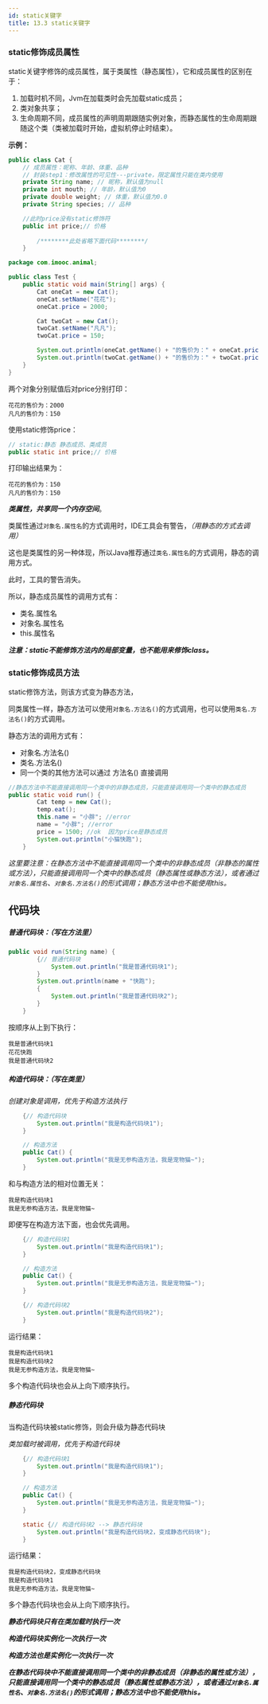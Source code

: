 ```yaml
---
id: static关键字
title: 13.3 static关键字
---
```


### static修饰成员属性

static关键字修饰的成员属性，属于类属性（静态属性），它和成员属性的区别在于：

1. 加载时机不同，Jvm在加载类时会先加载static成员；
2. 类对象共享；
3. 生命周期不同，成员属性的声明周期跟随实例对象，而静态属性的生命周期跟随这个类（类被加载时开始，虚拟机停止时结束）。

**示例：**

```java
public class Cat {
	// 成员属性：昵称、年龄、体重、品种
	// 封装step1：修改属性的可见性---private，限定属性只能在类内使用
	private String name; // 昵称，默认值为null
	private int mouth; // 年龄，默认值为0
	private double weight; // 体重，默认值为0.0
	private String species; // 品种

	//此时price没有static修饰符
	public int price;// 价格
  
		/********此处省略下面代码********/
	}
```

```java
package com.imooc.animal;

public class Test {
	public static void main(String[] args) {
		Cat oneCat = new Cat();
		oneCat.setName("花花");
		oneCat.price = 2000;

		Cat twoCat = new Cat();
		twoCat.setName("凡凡");
		twoCat.price = 150;

		System.out.println(oneCat.getName() + "的售价为：" + oneCat.price);
		System.out.println(twoCat.getName() + "的售价为：" + twoCat.price);
	}
}
```

两个对象分别赋值后对price分别打印：

```
花花的售价为：2000
凡凡的售价为：150
```

使用static修饰price：

```java
// static:静态 静态成员、类成员
public static int price;// 价格
```

打印输出结果为：

```
花花的售价为：150
凡凡的售价为：150
```

***类属性，共享同一个内存空间***。

类属性通过`对象名.属性名`的方式调用时，IDE工具会有警告，*（用静态的方式去调用）*

<ImgBox src="https://upyun.shiguangping.com/imgs/20200426222802.png" width="450px" />

这也是类属性的另一种体现，所以Java推荐通过`类名.属性名`的方式调用，静态的调用方式。

<ImgBox src="https://upyun.shiguangping.com/imgs/20200426222954.png" width="450px" />

此时，工具的警告消失。

所以，静态成员属性的调用方式有：

- 类名.属性名
- 对象名.属性名
- this.属性名



***注意：static不能修饰方法内的局部变量，也不能用来修饰class。***



### static修饰成员方法

static修饰方法，则该方式变为静态方法，

同类属性一样，静态方法可以使用`对象名.方法名()`的方式调用，也可以使用`类名.方法名()`的方式调用。

静态方法的调用方式有：

- 对象名.方法名()
- 类名.方法名()
- 同一个类的其他方法可以通过 方法名() 直接调用

```java
//静态方法中不能直接调用同一个类中的非静态成员，只能直接调用同一个类中的静态成员
public static void run() {
		Cat temp = new Cat();
		temp.eat();
		this.name = "小胖"; //error
		name = "小胖"; //error
		price = 1500; //ok  因为price是静态成员
		System.out.println("小猫快跑");
	}
```

*这里要注意：在静态方法中不能直接调用同一个类中的非静态成员（非静态的属性或方法），只能直接调用同一个类中的静态成员（静态属性或静态方法），或者通过`对象名.属性名`、`对象名.方法名()`的形式调用；静态方法中也不能使用this。*



## 代码块

##### 普通代码块：*（写在方法里）*

```java
public void run(String name) {
		{// 普通代码块
			System.out.println("我是普通代码块1");
		}
		System.out.println(name + "快跑");
		{
			System.out.println("我是普通代码块2");
		}
	}
```

按顺序从上到下执行：

```
我是普通代码块1
花花快跑
我是普通代码块2
```



##### 构造代码块：*（写在类里）*

*创建对象是调用，优先于构造方法执行*

```java
	{// 构造代码块
		System.out.println("我是构造代码块1");
	}

	// 构造方法
	public Cat() {
		System.out.println("我是无参构造方法，我是宠物猫~");
	}
```

和与构造方法的相对位置无关：

```
我是构造代码块1
我是无参构造方法，我是宠物猫~
```

即便写在构造方法下面，也会优先调用。

```java
	{// 构造代码块1
		System.out.println("我是构造代码块1");
	}

	// 构造方法
	public Cat() {
		System.out.println("我是无参构造方法，我是宠物猫~");
	}

	{// 构造代码块2
		System.out.println("我是构造代码块2");
	}
```

运行结果：

```
我是构造代码块1
我是构造代码块2
我是无参构造方法，我是宠物猫~
```

多个构造代码块也会从上向下顺序执行。



##### 静态代码块

当构造代码块被static修饰，则会升级为静态代码块

*类加载时被调用，优先于构造代码块*

```java
	{// 构造代码块1
		System.out.println("我是构造代码块1");
	}

	// 构造方法
	public Cat() {
		System.out.println("我是无参构造方法，我是宠物猫~");
	}

	static {// 构造代码块2 --> 静态代码块
		System.out.println("我是构造代码块2，变成静态代码块");
	}
```

运行结果：

```
我是构造代码块2，变成静态代码块
我是构造代码块1
我是无参构造方法，我是宠物猫~
```

多个静态代码块也会从上向下顺序执行。



***静态代码块只有在类加载时执行一次***

***构造代码块实例化一次执行一次***

***构造方法也是实例化一次执行一次***

***在静态代码块中不能直接调用同一个类中的非静态成员（非静态的属性或方法），只能直接调用同一个类中的静态成员（静态属性或静态方法），或者通过`对象名.属性名`、`对象名.方法名()`的形式调用；静态方法中也不能使用this。***

